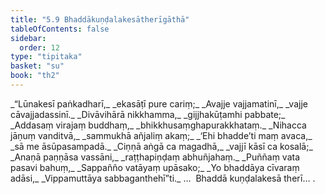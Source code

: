 ```yaml
---
title: "5.9 Bhaddākuṇḍalakesātherīgāthā"
tableOfContents: false
sidebar:
  order: 12
type: "tipitaka"
basket: "su"
book: "th2"
---
```



<DynamicBreadcrumb />

<Division number="107" book="th2">

<Paragraph number="157" type="verses" book="th2">
_“Lūnakesī paṅkadharī,_  
_ekasāṭī pure cariṃ;_  
_Avajje vajjamatinī,_  
_vajje cāvajjadassinī._  

</Paragraph>

</Division>
<Division number="108" book="th2">

<Paragraph number="158" type="verses" book="th2">
_Divāvihārā nikkhamma,_  
_gijjhakūṭamhi pabbate;_  
_Addasaṃ virajaṃ buddhaṃ,_  
_bhikkhusaṃghapurakkhataṃ._  

</Paragraph>

</Division>
<Division number="109" book="th2">

<Paragraph number="159" type="verses" book="th2">
_Nihacca jāṇuṃ vanditvā,_  
_sammukhā añjaliṃ akaṃ;_  
_‘Ehi bhadde’ti maṃ avaca,_  
_sā me āsūpasampadā._  

</Paragraph>

</Division>
<Division number="110" book="th2">

<Paragraph number="160" type="verses" book="th2">
_Ciṇṇā aṅgā ca magadhā,_  
_vajjī kāsī ca kosalā;_  
_Anaṇā paṇṇāsa vassāni,_  
_raṭṭhapiṇḍaṃ abhuñjahaṃ._  

</Paragraph>

</Division>
<Division number="111" book="th2">

<Paragraph number="161" type="verses" book="th2">
_Puññaṃ vata pasavi bahuṃ,_  
_Sappañño vatāyaṃ upāsako;_  
_Yo bhaddāya cīvaraṃ adāsi,_  
_Vippamuttāya sabbaganthehī”ti._  


</Paragraph>
</Division>

<Paragraph number="162" type="center" book="th2">
…  Bhaddā kuṇḍalakesā therī… .
</Paragraph>